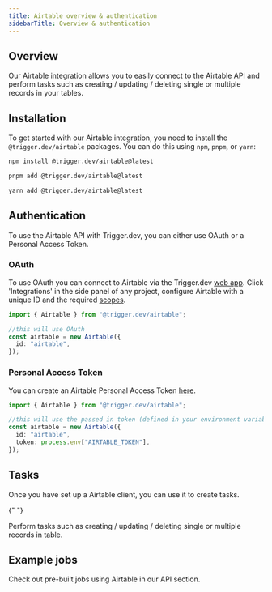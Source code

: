 ```yaml
---
title: Airtable overview & authentication
sidebarTitle: Overview & authentication
---
```


<Snippet file="v2-deprecation-warning.mdx" />

## Overview

Our Airtable integration allows you to easily connect to the Airtable API and perform tasks such as creating / updating / deleting single or multiple records in your tables.

## Installation

To get started with our Airtable integration, you need to install the `@trigger.dev/airtable` packages. You can do this using `npm`, `pnpm`, or `yarn`:

<CodeGroup>

```bash npm
npm install @trigger.dev/airtable@latest
```

```bash pnpm
pnpm add @trigger.dev/airtable@latest
```

```bash yarn
yarn add @trigger.dev/airtable@latest
```

</CodeGroup>

## Authentication

To use the Airtable API with Trigger.dev, you can either use OAuth or a Personal Access Token.

### OAuth

To use OAuth you can connect to Airtable via the Trigger.dev [web app](https://cloud.trigger.dev). Click 'Integrations' in the side panel of any project, configure Airtable with a unique ID and the required [scopes](https://airtable.com/developers/web/api/scopes).

```ts
import { Airtable } from "@trigger.dev/airtable";

//this will use OAuth
const airtable = new Airtable({
  id: "airtable",
});
```

### Personal Access Token

You can create an Airtable Personal Access Token [here](https://airtable.com/create/tokens).

```ts
import { Airtable } from "@trigger.dev/airtable";

//this will use the passed in token (defined in your environment variables)
const airtable = new Airtable({
  id: "airtable",
  token: process.env["AIRTABLE_TOKEN"],
});
```

## Tasks

Once you have set up a Airtable client, you can use it to create tasks.

{" "}

<Card title="Tasks" icon="sparkles" href="/integrations/apis/airtable-tasks">
  Perform tasks such as creating / updating / deleting single or multiple records in table.
</Card>

## Example jobs

<Card title="Code examples" icon="code" href="https://trigger.dev/apis/airtable">
  Check out pre-built jobs using Airtable in our API section.
</Card>
